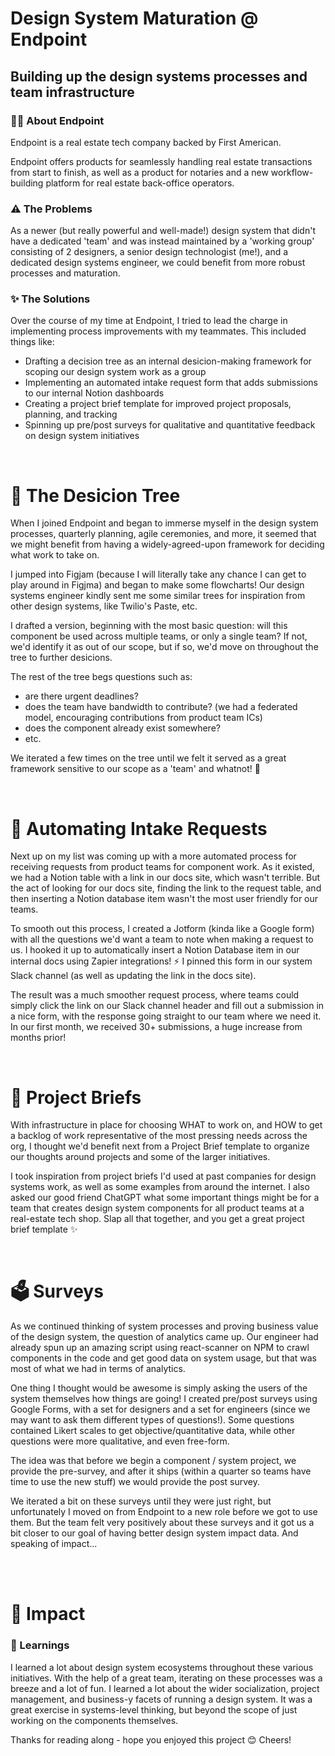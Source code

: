 
<HeaderImage image="/projects/process-improvements/cover.png" />

# Design System Maturation @ Endpoint

## Building up the design systems processes and team infrastructure

<MetadataBar date="Sept 2023" category="Design Systems" />

### ✍🏽 About Endpoint

Endpoint is a real estate tech company backed by First American.

Endpoint offers products for seamlessly handling real estate transactions from start to finish, as well as a product for notaries and a new workflow-building platform for real estate back-office operators.

<ContentImage
  image="/projects/process-improvements/intro.png"
  caption="Graphic depicting the complex process of buying a home"
/>

### ⚠️ The Problems

As a newer (but really powerful and well-made!) design system that didn't have a dedicated 'team' and was instead maintained by a 'working group' consisting of 2 designers, a senior design technologist (me!), and a dedicated design systems engineer, we could benefit from more robust processes and maturation.

### ✨ The Solutions

Over the course of my time at Endpoint, I tried to lead the charge in implementing process improvements with my teammates. This included things like:

- Drafting a decision tree as an internal desicion-making framework for scoping our design system work as a group
- Implementing an automated intake request form that adds submissions to our internal Notion dashboards
- Creating a project brief template for improved project proposals, planning, and tracking
- Spinning up pre/post surveys for qualitative and quantitative feedback on design system initiatives

<br />

# 🌳 The Desicion Tree

When I joined Endpoint and began to immerse myself in the design system processes, quarterly planning, agile ceremonies, and more, it seemed that we might benefit from having a widely-agreed-upon framework for deciding what work to take on.

I jumped into Figjam (because I will literally take any chance I can get to play around in Figjma) and began to make some flowcharts! Our design systems engineer kindly sent me some similar trees for inspiration from other design systems, like Twilio's Paste, etc.

I drafted a version, beginning with the most basic question: will this component be used across multiple teams, or only a single team? If not, we'd identify it as out of our scope, but if so, we'd move on throughout the tree to further desicions.

The rest of the tree begs questions such as:

- are there urgent deadlines?
- does the team have bandwidth to contribute? (we had a federated model, encouraging contributions from product team ICs)
- does the component already exist somewhere?
- etc.

<ContentImage
  image="/projects/process-improvements/tree-drafts.png"
  caption="A few versions of the tree in Figjam"
/>

We iterated a few times on the tree until we felt it served as a great framework sensitive to our scope as a 'team' and whatnot! 🤝

<br />

# 🦾 Automating Intake Requests

Next up on my list was coming up with a more automated process for receiving requests from product teams for component work. As it existed, we had a Notion table with a link in our docs site, which wasn't terrible. But the act of looking for our docs site, finding the link to the request table, and then inserting a Notion database item wasn't the most user friendly for our teams.

To smooth out this process, I created a Jotform (kinda like a Google form) with all the questions we'd want a team to note when making a request to us. I hooked it up to automatically insert a Notion Database item in our internal docs using Zapier integrations! ⚡️ I pinned this form in our system Slack channel (as well as updating the link in the docs site).

<ContentImage
  image="/projects/process-improvements/zapier.png"
  caption="A Zapier integration between the form and the Notion table"
/>

The result was a much smoother request process, where teams could simply click the link on our Slack channel header and fill out a submission in a nice form, with the response going straight to our team where we need it. In our first month, we received 30+ submissions, a huge increase from months prior!

<ContentImage
  image="/projects/process-improvements/intake-form.png"
  caption="An easy, simple form to fill out a design system request in"
/>

<br />

# 📝 Project Briefs

With infrastructure in place for choosing WHAT to work on, and HOW to get a backlog of work representative of the most pressing needs across the org, I thought we'd benefit next from a Project Brief template to organize our thoughts around projects and some of the larger initiatives.

I took inspiration from project briefs I'd used at past companies for design systems work, as well as some examples from around the internet. I also asked our good friend ChatGPT what some important things might be for a team that creates design system components for all product teams at a real-estate tech shop. Slap all that together, and you get a great project brief template ✨

<ContentImage
  image="/projects/process-improvements/project-brief.png"
  caption="A project brief template in Notion"
/>

<br />

# 🗳️ Surveys

As we continued thinking of system processes and proving business value of the design system, the question of analytics came up. Our engineer had already spun up an amazing script using react-scanner on NPM to crawl components in the code and get good data on system usage, but that was most of what we had in terms of analytics.

One thing I thought would be awesome is simply asking the users of the system themselves how things are going! I created pre/post surveys using Google Forms, with a set for designers and a set for engineers (since we may want to ask them different types of questions!). Some questions contained Likert scales to get objective/quantitative data, while other questions were more qualitative, and even free-form.

The idea was that before we begin a component / system project, we provide the pre-survey, and after it ships (within a quarter so teams have time to use the new stuff) we would provide the post survey.

<ContentImage
  image="/projects/process-improvements/surveys.png"
  caption="Google Forms for data on how a design system initiative went"
/>

We iterated a bit on these surveys until they were just right, but unfortunately I moved on from Endpoint to a new role before we got to use them. But the team felt very positively about these surveys and it got us a bit closer to our goal of having better design system impact data. And speaking of impact...

<br />
<br />

# 🚀 Impact

### 🧠 Learnings

I learned a lot about design system ecosystems throughout these various initiatives. With the help of a great team, iterating on these processes was a breeze and a lot of fun. I learned a lot about the wider socialization, project management, and business-y facets of running a design system. It was a great exercise in systems-level thinking, but beyond the scope of just working on the components themselves.

Thanks for reading along - hope you enjoyed this project 😊 Cheers!
